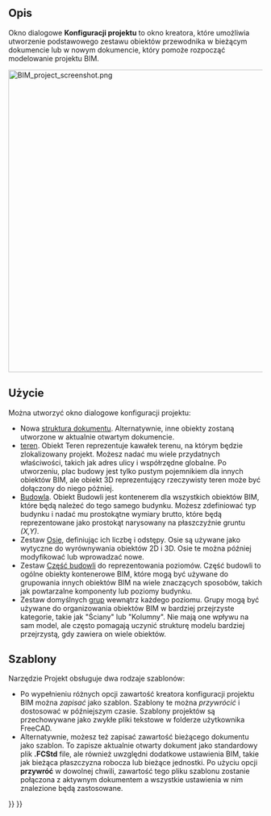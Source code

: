 <languages/>

{{Docnav/pl
|[[BIM_Views/pl|Widoki]]
|[[BIM_Windows/pl|Okno]]
|[[BIM_Workbench/pl|środowisko pracy BIM]]
|IconL=BIM_Views.svg
|IconR=BIM_Windows.svg
|IconC=Workbench_BIM.svg
}}

{{GuiCommand/pl
|Name=BIM ProjectManager
|Name/pl=BIM: Zarządzaj projektem
|MenuLocation=Zarządzanie → Zarządzaj projektem
|Workbenches=[[BIM_Workbench/pl|BIM]]
}}

<span id="Description"></span>
==Opis==

Okno dialogowe '''Konfiguracji projektu''' to okno kreatora, które umożliwia utworzenie podstawowego zestawu obiektów przewodnika w bieżącym dokumencie lub w nowym dokumencie, który pomoże rozpocząć modelowanie projektu BIM.

[[Image:BIM_project_screenshot.png|600px]]
{{Caption|Zarządzaj projektem BIM.}}

<span id="Usage"></span>
==Użycie==

Można utworzyć okno dialogowe konfiguracji projektu:

* Nowa [[Document_structure/pl|struktura dokumentu]]. Alternatywnie, inne obiekty zostaną utworzone w aktualnie otwartym dokumencie.
* [[Arch_Site/pl|teren]]. Obiekt Teren reprezentuje kawałek terenu, na którym będzie zlokalizowany projekt. Możesz nadać mu wiele przydatnych właściwości, takich jak adres ulicy i współrzędne globalne. Po utworzeniu, plac budowy jest tylko pustym pojemnikiem dla innych obiektów BIM, ale obiekt 3D reprezentujący rzeczywisty teren może być dołączony do niego później.
* [[Arch_Building/pl|Budowla]]. Obiekt Budowli jest kontenerem dla wszystkich obiektów BIM, które będą należeć do tego samego budynku. Możesz zdefiniować typ budynku i nadać mu prostokątne wymiary brutto, które będą reprezentowane jako prostokąt narysowany na płaszczyźnie gruntu ''(X,Y)''.
* Zestaw [[Arch_Axis/pl|Osie]], definiując ich liczbę i odstępy. Osie są używane jako wytyczne do wyrównywania obiektów 2D i 3D. Osie te można później modyfikować lub wprowadzać nowe.
* Zestaw [[Arch_BuildingPart/pl|Część budowli]] do reprezentowania poziomów. Część budowli to ogólne obiekty kontenerowe BIM, które mogą być używane do grupowania innych obiektów BIM na wiele znaczących sposobów, takich jak powtarzalne komponenty lub poziomy budynku.
* Zestaw domyślnych [[Std_Group/pl|grup]] wewnątrz każdego poziomu. Grupy mogą być używane do organizowania obiektów BIM w bardziej przejrzyste kategorie, takie jak "Ściany" lub "Kolumny". Nie mają one wpływu na sam model, ale często pomagają uczynić strukturę modelu bardziej przejrzystą, gdy zawiera on wiele obiektów.

<span id="Templates"></span>
==Szablony==

Narzędzie Projekt obsługuje dwa rodzaje szablonów:
* Po wypełnieniu różnych opcji zawartość kreatora konfiguracji projektu BIM można ''zapisać'' jako szablon. Szablony te można ''przywrócić'' i dostosować w późniejszym czasie. Szablony projektów są przechowywane jako zwykłe pliki tekstowe w folderze użytkownika FreeCAD.
* Alternatywnie, możesz też zapisać zawartość bieżącego dokumentu jako szablon. To zapisze aktualnie otwarty dokument jako standardowy plik '''.FCStd''' file, ale również uwzględni dodatkowe ustawienia BIM, takie jak bieżąca płaszczyzna robocza lub bieżące jednostki. Po użyciu opcji '''przywróć''' w dowolnej chwili, zawartość tego pliku szablonu zostanie połączona z aktywnym dokumentem a wszystkie ustawienia w nim znalezione będą zastosowane.


{{Docnav/pl
|[[BIM_Views/pl|Widoki]]
|[[BIM_Windows/pl|Okno]]
|[[BIM_Workbench/pl|środowisko pracy BIM]]
|IconL=BIM_Views.svg
|IconR=BIM_Windows.svg
|IconC=Workbench_BIM.svg
}}

{{BIM_Tools_navi{{#translation:}}}}
{{Userdocnavi{{#translation:}}}}
